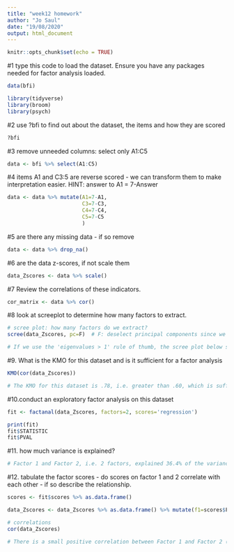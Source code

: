 ```yaml
---
title: "week12 homework"
author: "Jo Saul"
date: "19/08/2020"
output: html_document
---
```


```r
knitr::opts_chunk$set(echo = TRUE)
```

#1 type this code to load the dataset. Ensure you have any packages needed for factor analysis loaded.
```r
data(bfi)

library(tidyverse)
library(broom)
library(psych)
```


#2 use ?bfi to find out about the dataset, the items and how they are scored
```r
?bfi
```

#3 remove unneeded columns: select only A1:C5
```r
data <- bfi %>% select(A1:C5)

```

#4 items A1 and C3:5 are reverse scored - we can transform them to make interpretation easier. HINT: answer to A1 = 7-Answer
```r
data <- data %>% mutate(A1=7-A1,
                        C3=7-C3,
                        C4=7-C4,
                        C5=7-C5
                        )

```

#5 are there any missing data - if so remove
```r
data <- data %>% drop_na()

```

#6 are the data z-scores, if not scale them
```r
data_Zscores <- data %>% scale() 

```

#7 Review the correlations of these indicators.
```r
cor_matrix <- data %>% cor()

```

#8 look at screeplot to determine how many factors to extract.

```r
# scree plot: how many factors do we extract?
scree(data_Zscores, pc=F)  # F: deselect principal components since we are interested in factors

# If we use the 'eigenvalues > 1' rule of thumb, the scree plot below suggests that we should extract 2 factors.
```

#9. What is the KMO for this dataset and is it sufficient for a factor analysis
```r
KMO(cor(data_Zscores))

# The KMO for this dataset is .78, i.e. greater than .60, which is sufficient to run a factor analysis. 
```


#10.conduct an exploratory factor analysis on this dataset
```r
fit <- factanal(data_Zscores, factors=2, scores='regression')

print(fit)
fit$STATISTIC
fit$PVAL

```

#11. how much variance is explained? 


```r
# Factor 1 and Factor 2, i.e. 2 factors, explained 36.4% of the variance in the dataset.
```


#12. tabulate the factor scores - do scores on factor 1 and 2 correlate with each other - if so describe the relationship.
```r
scores <- fit$scores %>% as.data.frame()

data_Zscores <- data_Zscores %>% as.data.frame() %>% mutate(f1=scores$Factor1, f2=scores$Factor2)

# correlations
cor(data_Zscores)

# There is a small positive correlation between Factor 1 and Factor 2 (.09).
```


